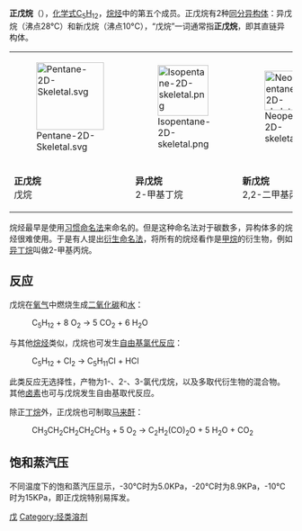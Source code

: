 {{Chembox
|   Name = 正戊烷
|   ImageFile = Pentane-2D-Skeletal.svg
|   ImageSize = 200px
|   ImageName = 戊烷的骨架式
|   ImageFile2 = Pentane-3D-space-filling.png
|   ImageSize2 = 180px
|   IUPACName = pentane
|   OtherNames = 戊烷
| Section1 = {{Chembox Identifiers
| CASNo = 109-66-0
| CASNo_Ref = {{cascite|correct|CAS}}
|    SMILES  =  CCCCC
|    RTECS  =  RZ9450000
|  PubChem  =  8003
|  ChemSpiderID  =  7712
|  ChemSpiderID_Ref  = {{chemspidercite|correct|chemspider}}|  UNII  =  4FEX897A91
|  UNII_Ref  = {{fdacite|correct|FDA}}|  EINECS  =  203-692-4
|  UNNumber  =  1265
|  DrugBank  =  DB03119
|  DrugBank_Ref  = {{drugbankcite|correct|drugbank}}|  MeSHName  =  pentane
|  ChEBI  =  37830
|  ChEBI_Ref  = {{ebicite|correct|EBI}}|  ChEMBL  =  16102
|  ChEMBL_Ref  = {{ebicite|correct|EBI}}|  Beilstein  =  969132
|  Gmelin  =  1766
|  StdInChI  =  1S/C5H12/c1-3-5-4-2/h3-5H2,1-2H3
|  StdInChI_Ref  = {{stdinchicite|correct|chemspider}}|  StdInChIKey  =  OFBQJSOFQDEBGM-UHFFFAOYSA-N
|  StdInChIKey_Ref  = {{stdinchicite|correct|chemspider}}
}}
| Section2 = {{Chembox Properties
|   Formula = C<sub>5</sub>H<sub>12</sub>
|   MolarMass = 72.15 
|   Appearance = 无色液体
|   Density = 0.626 g/cm³ (液)
|   Solubility = 33.2 mg/L (25 deg C)
|   MeltingPt = −129.8 °C (143 K)
|   BoilingPt = 36.1 °C (308 K)
|   pKa = ~45 (估计值)<!-- approximating as an alkane-->
|   Viscosity = 0.240 [[泊_(单位)|cP]], 20 °C
  }}
| Section3 = {{Chembox Structure
|   MolShape = 
  }}
| Section7 = {{Chembox Hazards
|   wxxfh={{wxxfh|F+}}
|   NFPA-H = 1
|   NFPA-F = 4
|   NFPA-R =
|   FlashPt = −49 °C
|   RPhrases = {{R12}}-{{R51/53}}-{{R65}}-{{R66}}-{{R67}}
|   SPhrases = {{S2}}-{{S9}}-{{S16}}-{{S29}}-{{S33}}-{{S61}}-{{S62}}
  }}
| Section8 = {{Chembox Related
|   Function = [[烷烃|烷烃]]
|   OtherFunctn = [[丁烷|丁烷]]、[[异戊烷|异戊烷]]<br />[[新戊烷|新戊烷]]、[[己烷|己烷]]
|   OtherCpds = [[环戊烷|环戊烷]]}}
}}
'''正戊烷'''（{{lang-en|Pentane}}），[[化学式|化学式]][[碳|C]]<sub>5</sub>[[氢|H]]<sub>12</sub>，[[烷烃|烷烃]]中的第五个成员。正戊烷有2种[[同分异构体|同分异构体]]：异戊烷（沸点28°C）和新戊烷（沸点10°C），“戊烷”一词通常指'''正戊烷'''，即其直链异构体。

{| class="wikitable" style="text-align:center" align="center"
|-
|[[File:Pentane-2D-Skeletal.svg|120px]] ||[[File:Isopentane-2D-skeletal.png|90px]] ||[[File:Neopentane-2D-skeletal.png|70px]]
|-
| '''正戊烷'''<br />戊烷 || '''异戊烷'''<br />2-甲基丁烷 || '''新戊烷'''<br />2,2-二甲基丙烷
|}

烷烃最早是使用[[习惯命名法|习惯命名法]]来命名的。但是这种命名法对于碳数多，异构体多的烷烃很难使用。于是有人提出[[衍生命名法|衍生命名法]]，将所有的烷烃看作是[[甲烷|甲烷]]的衍生物，例如[[丁烷|异丁烷]]叫做2-甲基丙烷。

==反应==
戊烷在[[氧气|氧气]]中燃烧生成[[二氧化碳|二氧化碳]]和[[水|水]]：
:C<sub>5</sub>H<sub>12</sub> + 8 O<sub>2</sub> → 5 CO<sub>2</sub> + 6 H<sub>2</sub>O

与其他[[烷烃|烷烃]]类似，戊烷也可发生[[自由基|自由基]][[氯代反应|氯代反应]]：
:C<sub>5</sub>H<sub>12</sub> + Cl<sub>2</sub>  →  C<sub>5</sub>H<sub>11</sub>Cl  +  HCl
此类反应无选择性，产物为1-、2-、3-氯代戊烷，以及多取代衍生物的混合物。其他[[卤素|卤素]]也可与戊烷发生自由基取代反应。

除正[[丁烷|丁烷]]外，正戊烷也可制取[[马来酐|马来酐]]：
:CH<sub>3</sub>CH<sub>2</sub>CH<sub>2</sub>CH<sub>2</sub>CH<sub>3</sub>  +  5 O<sub>2</sub>  →  C<sub>2</sub>H<sub>2</sub>(CO)<sub>2</sub>O  +  5 H<sub>2</sub>O  +  CO<sub>2</sub>

==饱和蒸汽压==
不同温度下的饱和蒸汽压显示，-30℃时为5.0KPa，-20℃时为8.9KPa，-10℃时为15KPa，即正戊烷特别易挥发。
{{烷烃}}

[[Category:烷烃|戊]]
[[Category:烃类溶剂|Category:烃类溶剂]]